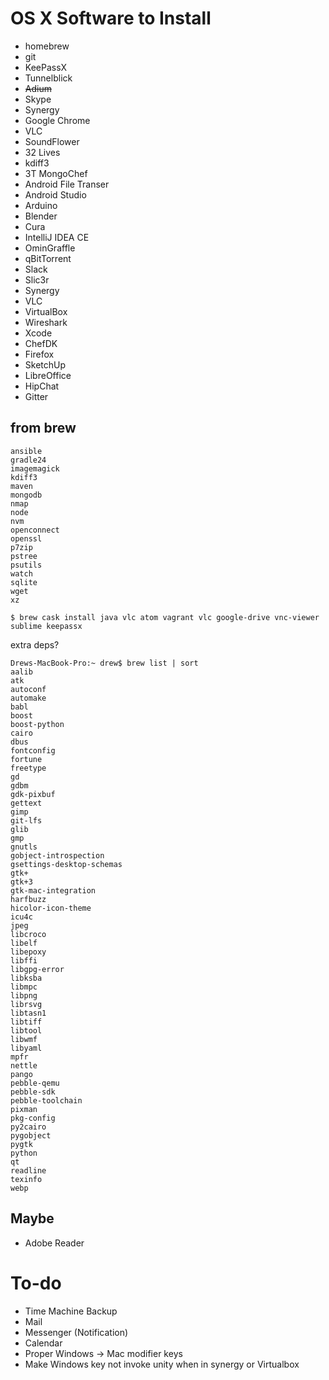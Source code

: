 = OS X Software to Install =
*homebrew
*git
*KeePassX
*Tunnelblick
*<strike>Adium</strike>
*Skype
*Synergy
*Google Chrome
*VLC
*SoundFlower
*32 Lives
* kdiff3
* 3T MongoChef
* Android File Transer
* Android Studio
* Arduino
* Blender
* Cura
* IntelliJ IDEA CE
* OminGraffle
* qBitTorrent
* Slack
* Slic3r
* Synergy
* VLC 
* VirtualBox
* Wireshark
* Xcode
* ChefDK
* Firefox
* SketchUp
* LibreOffice
* HipChat
* Gitter

== from brew ==
<pre>
ansible
gradle24
imagemagick
kdiff3
maven
mongodb
nmap
node
nvm
openconnect
openssl
p7zip
pstree
psutils
watch
sqlite
wget
xz

$ brew cask install java vlc atom vagrant vlc google-drive vnc-viewer sublime keepassx
</pre>

extra deps?
<pre>
Drews-MacBook-Pro:~ drew$ brew list | sort
aalib
atk
autoconf
automake
babl
boost
boost-python
cairo
dbus
fontconfig
fortune
freetype
gd
gdbm
gdk-pixbuf
gettext
gimp
git-lfs
glib
gmp
gnutls
gobject-introspection
gsettings-desktop-schemas
gtk+
gtk+3
gtk-mac-integration
harfbuzz
hicolor-icon-theme
icu4c
jpeg
libcroco
libelf
libepoxy
libffi
libgpg-error
libksba
libmpc
libpng
librsvg
libtasn1
libtiff
libtool
libwmf
libyaml
mpfr
nettle
pango
pebble-qemu
pebble-sdk
pebble-toolchain
pixman
pkg-config
py2cairo
pygobject
pygtk
python
qt
readline
texinfo
webp
</pre>

== Maybe ==
* Adobe Reader

= To-do =
*Time Machine Backup
*Mail
*Messenger (Notification)
*Calendar
*Proper Windows -> Mac modifier keys
*Make Windows key not invoke unity when in synergy or Virtualbox